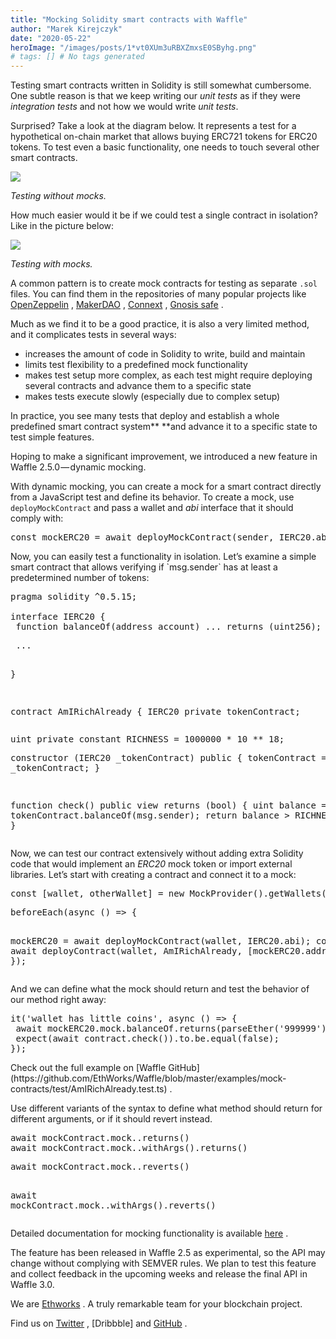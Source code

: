 ```yaml
---
title: "Mocking Solidity smart contracts with Waffle"
author: "Marek Kirejczyk"
date: "2020-05-22"
heroImage: "/images/posts/1*vt0XUm3uRBXZmxsE0SByhg.png"
# tags: [] # No tags generated
---
```


Testing smart contracts written in Solidity is still somewhat cumbersome. One subtle reason is that we keep writing our *unit tests* as if they were *integration* *tests* and not how we would write *unit tests*.

Surprised? Take a look at the diagram below. It represents a test for a hypothetical on-chain market that allows buying ERC721 tokens for ERC20 tokens. To test even a basic functionality, one needs to touch several other smart contracts.

![](/images/posts/1*FqThPqFBw-z_tqmYBg8yXg.png)

*Testing without mocks.*

How much easier would it be if we could test a single contract in isolation? Like in the picture below:

![](/images/posts/1*O6UEZshMGq1vIhwpZxvxRA.png)

*Testing with mocks.*

A common pattern is to create mock contracts for testing as separate `.sol` files. You can find them in the repositories of many popular projects like [OpenZeppelin](https://github.com/OpenZeppelin/openzeppelin-contracts/tree/master/contracts/mocks) , [MakerDAO](https://github.com/makerdao/dss/tree/master/src/test) , [Connext](https://github.com/ConnextProject/indra/tree/staging/modules/contracts/contracts/funding/test-fixtures) , [Gnosis safe](https://github.com/gnosis/safe-contracts/tree/development/contracts/mocks) .

Much as we find it to be a good practice, it is also a very limited method, and it complicates tests in several ways:

- increases the amount of code in Solidity to write, build and maintain
- limits test flexibility to a predefined mock functionality
- makes test setup more complex, as each test might require deploying several contracts and advance them to a specific state
- makes tests execute slowly (especially due to complex setup)

In practice, you see many tests that deploy and establish a whole predefined smart contract system** **and advance it to a specific state to test simple features.

Hoping to make a significant improvement, we introduced a new feature in Waffle 2.5.0 — dynamic mocking.

With dynamic mocking, you can create a mock for a smart contract directly from a JavaScript test and define its behavior. To create a mock, use `deployMockContract` and pass a wallet and *abi* interface that it should comply with:

<pre>const mockERC20 = await deployMockContract(sender, IERC20.abi);</pre>Now, you can easily test a functionality in isolation. Let’s examine a simple smart contract that allows verifying if `msg.sender` has at least a predetermined number of tokens:

<pre>pragma solidity ^0.5.15;

interface IERC20 {
 function balanceOf(address account) ... returns (uint256);</pre><pre> ...
}

contract AmIRichAlready {
 IERC20 private tokenContract;</pre><pre> uint private constant RICHNESS = 1000000 * 10 ** 18;</pre><pre> constructor (IERC20 _tokenContract) public {
 tokenContract = _tokenContract;
 }

 function check() public view returns (bool) {
 uint balance = tokenContract.balanceOf(msg.sender);
 return balance > RICHNESS;
 }
}</pre>Now, we can test our contract extensively without adding extra Solidity code that would implement an *ERC20* mock token or import external libraries. Let’s start with creating a contract and connect it to a mock:

<pre>const [wallet, otherWallet] = new MockProvider().getWallets();</pre><pre>beforeEach(async () => {
 mockERC20 = await deployMockContract(wallet, IERC20.abi);
 contract = await deployContract(wallet, AmIRichAlready, [mockERC20.address]);
});</pre>And we can define what the mock should return and test the behavior of our method right away:

<pre>it('wallet has little coins', async () => {
 await mockERC20.mock.balanceOf.returns(parseEther('999999'));
 expect(await contract.check()).to.be.equal(false);
});</pre>Check out the full example on [Waffle GitHub](https://github.com/EthWorks/Waffle/blob/master/examples/mock-contracts/test/AmIRichAlready.test.ts) .

Use different variants of the syntax to define what method should return for different arguments, or if it should revert instead.

<pre>await mockContract.mock.<nameOfMethod>.returns(<value>)
await mockContract.mock.<name>.withArgs(<args>).returns(<value>)</pre><pre>await mockContract.mock.<nameOfMethod>.reverts()
await mockContract.mock.<name>.withArgs(<args>).reverts()</pre>Detailed documentation for mocking functionality is available [here](https://ethereum-waffle.readthedocs.io/en/latest/mock-contract.html) .

The feature has been released in Waffle 2.5 as experimental, so the API may change without complying with SEMVER rules. We plan to test this feature and collect feedback in the upcoming weeks and release the final API in Waffle 3.0.

We are [Ethworks](https://ethworks.io/) . A truly remarkable team for your blockchain project.

Find us on [Twitter](https://twitter.com/ethworks) , [Dribbble]
and [GitHub](https://github.com/ethworks) .
